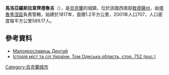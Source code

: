 {{coord|46|9|11|N|29|5|9|E|scale:30000|display=title}}

'''馬洛亞羅斯拉韋齊德魯吉'''（{{lang-uk|Малоярославець Другий}}），是[[烏克蘭|烏克蘭]]的城鎮，位於該國西南部[[敖德薩州|敖德薩州]]，由[[塔魯季涅區|塔魯季涅區]]負責管轄，始建於1817年，面積1.2平方公里，2001年人口707，人口密度每平方公里589.17人。

==參考資料==
*[http://gska2.rada.gov.ua/pls/z7502/A005?rdat1=19.11.2007&rf7571=23244 Малоярославець Другий]{{dead link|date=2018年5月 |bot=InternetArchiveBot |fix-attempted=yes }}
* [https://web.archive.org/web/20110409195028/http://www.igsu.org.ua/Odesskaja.obl/Tarutinskij.rajon/JArovoe.html Історія міст та сіл України, Том Одеська область, стор. 752 (рос.)]

{{Ukraine-geo-stub}}
[[Category:烏克蘭城市|Category:烏克蘭城市]]
